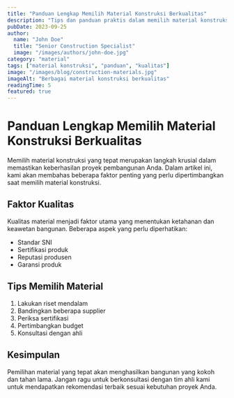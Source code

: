 ```yaml
---
title: "Panduan Lengkap Memilih Material Konstruksi Berkualitas"
description: "Tips dan panduan praktis dalam memilih material konstruksi yang tepat untuk proyek pembangunan Anda."
pubDate: 2023-09-25
author:
  name: "John Doe"
  title: "Senior Construction Specialist"
  image: "/images/authors/john-doe.jpg"
category: "material"
tags: ["material konstruksi", "panduan", "kualitas"]
image: "/images/blog/construction-materials.jpg"
imageAlt: "Berbagai material konstruksi berkualitas"
readingTime: 5
featured: true
---
```


# Panduan Lengkap Memilih Material Konstruksi Berkualitas

Memilih material konstruksi yang tepat merupakan langkah krusial dalam memastikan keberhasilan proyek pembangunan Anda. Dalam artikel ini, kami akan membahas beberapa faktor penting yang perlu dipertimbangkan saat memilih material konstruksi.

## Faktor Kualitas

Kualitas material menjadi faktor utama yang menentukan ketahanan dan keawetan bangunan. Beberapa aspek yang perlu diperhatikan:

- Standar SNI
- Sertifikasi produk
- Reputasi produsen
- Garansi produk

## Tips Memilih Material

1. Lakukan riset mendalam
2. Bandingkan beberapa supplier
3. Periksa sertifikasi
4. Pertimbangkan budget
5. Konsultasi dengan ahli

## Kesimpulan

Pemilihan material yang tepat akan menghasilkan bangunan yang kokoh dan tahan lama. Jangan ragu untuk berkonsultasi dengan tim ahli kami untuk mendapatkan rekomendasi terbaik sesuai kebutuhan proyek Anda.